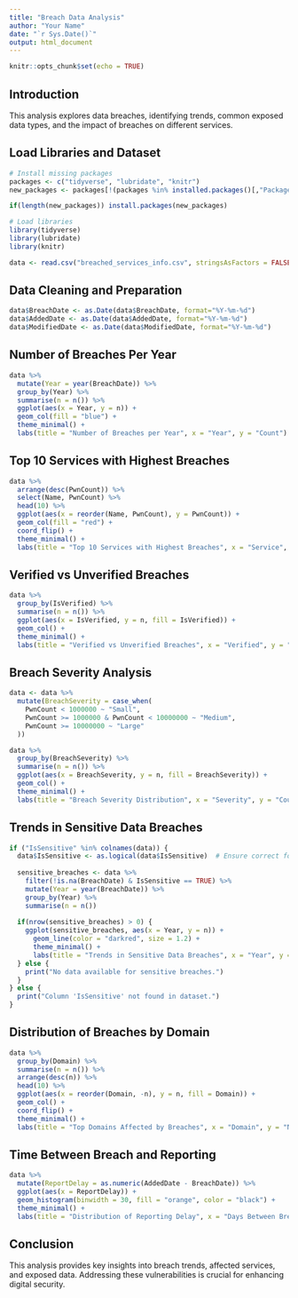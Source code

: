 ---
title: "Breach Data Analysis"
author: "Your Name"
date: "`r Sys.Date()`"
output: html_document
---

```{r setup, include=FALSE}
knitr::opts_chunk$set(echo = TRUE)
```

## Introduction
This analysis explores data breaches, identifying trends, common exposed data types, and the impact of breaches on different services.

## Load Libraries and Dataset
```{r load_libraries, message=FALSE, warning=FALSE}
# Install missing packages
packages <- c("tidyverse", "lubridate", "knitr")
new_packages <- packages[!(packages %in% installed.packages()[,"Package"])]

if(length(new_packages)) install.packages(new_packages)

# Load libraries
library(tidyverse)
library(lubridate)
library(knitr)
```

```{r load_data}
data <- read.csv("breached_services_info.csv", stringsAsFactors = FALSE)
```

## Data Cleaning and Preparation
```{r data_cleaning}
data$BreachDate <- as.Date(data$BreachDate, format="%Y-%m-%d")
data$AddedDate <- as.Date(data$AddedDate, format="%Y-%m-%d")
data$ModifiedDate <- as.Date(data$ModifiedDate, format="%Y-%m-%d")
```

## Number of Breaches Per Year
```{r breaches_per_year}
data %>%
  mutate(Year = year(BreachDate)) %>%
  group_by(Year) %>%
  summarise(n = n()) %>%
  ggplot(aes(x = Year, y = n)) +
  geom_col(fill = "blue") +
  theme_minimal() +
  labs(title = "Number of Breaches per Year", x = "Year", y = "Count")
```

## Top 10 Services with Highest Breaches
```{r top_services}
data %>%
  arrange(desc(PwnCount)) %>%
  select(Name, PwnCount) %>%
  head(10) %>%
  ggplot(aes(x = reorder(Name, PwnCount), y = PwnCount)) +
  geom_col(fill = "red") +
  coord_flip() +
  theme_minimal() +
  labs(title = "Top 10 Services with Highest Breaches", x = "Service", y = "Pwned Accounts")
```

## Verified vs Unverified Breaches
```{r verified_vs_unverified}
data %>%
  group_by(IsVerified) %>%
  summarise(n = n()) %>%
  ggplot(aes(x = IsVerified, y = n, fill = IsVerified)) +
  geom_col() +
  theme_minimal() +
  labs(title = "Verified vs Unverified Breaches", x = "Verified", y = "Count")
```

## Breach Severity Analysis
```{r breach_severity}
data <- data %>%
  mutate(BreachSeverity = case_when(
    PwnCount < 1000000 ~ "Small",
    PwnCount >= 1000000 & PwnCount < 10000000 ~ "Medium",
    PwnCount >= 10000000 ~ "Large"
  ))

data %>%
  group_by(BreachSeverity) %>%
  summarise(n = n()) %>%
  ggplot(aes(x = BreachSeverity, y = n, fill = BreachSeverity)) +
  geom_col() +
  theme_minimal() +
  labs(title = "Breach Severity Distribution", x = "Severity", y = "Count")
```

## Trends in Sensitive Data Breaches
```{r sensitive_breaches, warning=FALSE, message=FALSE}
if ("IsSensitive" %in% colnames(data)) {
  data$IsSensitive <- as.logical(data$IsSensitive)  # Ensure correct format
  
  sensitive_breaches <- data %>%
    filter(!is.na(BreachDate) & IsSensitive == TRUE) %>%
    mutate(Year = year(BreachDate)) %>%
    group_by(Year) %>%
    summarise(n = n())
  
  if(nrow(sensitive_breaches) > 0) {
    ggplot(sensitive_breaches, aes(x = Year, y = n)) +
      geom_line(color = "darkred", size = 1.2) +
      theme_minimal() +
      labs(title = "Trends in Sensitive Data Breaches", x = "Year", y = "Count")
  } else {
    print("No data available for sensitive breaches.")
  }
} else {
  print("Column 'IsSensitive' not found in dataset.")
}
```

## Distribution of Breaches by Domain
```{r breach_by_domain}
data %>%
  group_by(Domain) %>%
  summarise(n = n()) %>%
  arrange(desc(n)) %>%
  head(10) %>%
  ggplot(aes(x = reorder(Domain, -n), y = n, fill = Domain)) +
  geom_col() +
  coord_flip() +
  theme_minimal() +
  labs(title = "Top Domains Affected by Breaches", x = "Domain", y = "Number of Breaches")
```

## Time Between Breach and Reporting
```{r breach_reporting_time}
data %>%
  mutate(ReportDelay = as.numeric(AddedDate - BreachDate)) %>%
  ggplot(aes(x = ReportDelay)) +
  geom_histogram(binwidth = 30, fill = "orange", color = "black") +
  theme_minimal() +
  labs(title = "Distribution of Reporting Delay", x = "Days Between Breach and Report", y = "Frequency")
```

## Conclusion
This analysis provides key insights into breach trends, affected services, and exposed data. Addressing these vulnerabilities is crucial for enhancing digital security.
